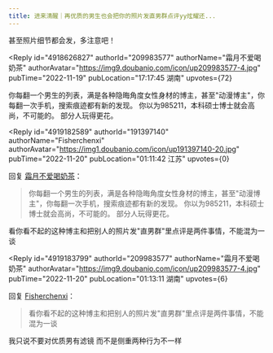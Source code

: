 ```yaml
---
title: 进来清醒｜再优质的男生也会把你的照片发直男群点评yy炫耀还...
---
```



<Forum groupName="别crush了" groupUrl="https://www.douban.com/group/734232/" archivedAt="2025-05-16T14:53:19.314Z">
  <Post
    id="278824120"
    title="进来清醒｜再优质的男生也会把你的照片发直男群点评yy炫耀还..."
    url="https://www.douban.com/group/topic/278824120/?_spm_id=MjA5OTgzNTc3"
    pubTime="2022-11-20"
    highlightUserId="191397140"
  >
甚至照片细节都会发，多注意吧！

<Reply
  id="4918626827"
  authorId="209983577"
  authorName="霜月不爱喝奶茶"
  authorAvatar="https://img9.doubanio.com/icon/up209983577-4.jpg"
  pubTime="2022-11-19"
  pubLocation="17:17:45 湖南"
  upvotes={72}
>
你每翻一个男生的列表，满是各种隐晦角度女性身材的博主，甚至"动漫博主"，你每翻一次手机，搜索痕迹都有新的发现。
你以为985211，本科硕士博士就会高尚，不可能的。 部分人玩得更花。
</Reply>

<Reply
  id="4919182589"
  authorId="191397140"
  authorName="Fisherchenxi"
  authorAvatar="https://img1.doubanio.com/icon/up191397140-20.jpg"
  pubTime="2022-11-20"
  pubLocation="01:11:42 江苏"
  upvotes={0}
>
回复 [霜月不爱喝奶茶](https://www.douban.com/people/209983577/)：
 > 你每翻一个男生的列表，满是各种隐晦角度女性身材的博主，甚至"动漫博主"，你每翻一次手机，搜索痕迹都有新的发现。
> 你以为985211，本科硕士博士就会高尚，不可能的。 部分人玩得更花。

看你看不起的这种博主和把别人的照片发"直男群"里点评是两件事情，不能混为一谈
</Reply>

<Reply
  id="4919183799"
  authorId="209983577"
  authorName="霜月不爱喝奶茶"
  authorAvatar="https://img9.doubanio.com/icon/up209983577-4.jpg"
  pubTime="2022-11-20"
  pubLocation="01:13:11 湖南"
  upvotes={6}
>
回复 [Fisherchenxi](https://www.douban.com/people/191397140/)：
 > 看你看不起的这种博主和把别人的照片发"直男群"里点评是两件事情，不能混为一谈

我只说不要对优质男有滤镜 而不是侧重两种行为不一样
</Reply>
  </Post>
</Forum>
